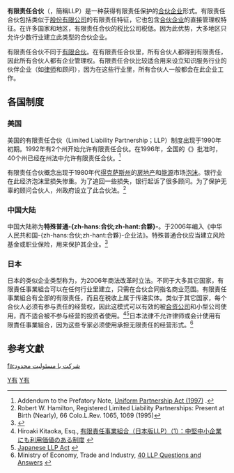 {{NoteTA
|1=zh-hans:有限合伙;zh-hant:有限合夥;zh-hk:有限責任合夥;zh-mo:有限分益;
|2=zh-hans:有限责任合伙;zh-hant:有限責任合夥;zh-hk:有限法律責任合夥;zh-mo:有限責任分益;
|3=zh-hans:合伙;zh-hant:合夥;zh-mo:分益;
|4=zh-hans:合伙人;zh-hant:合夥人;zh-mo:分益人;
}}
{{not|有限合伙|有限责任公司}}
{{商法}}
'''有限责任合伙'''（{{lang-en|Limited Liability Partnership}}，簡稱LLP）是一种获得有限责任保护的[[合伙企业|合伙企业]]形式。有限责任合伙包括类似于[[股份有限公司|股份有限公司]]的有限责任特征，它也包含[[合伙企业|合伙企业]]的直接管理权特征。在许多国家和地区，有限责任合伙的税比公司税低。因为此优势，大多地区只允许少数行业建立此类型的合伙企业。

有限责任合伙不同于[[有限合伙|有限合伙]]。在有限责任合伙里，所有合伙人都得到有限责任，因此所有合伙人都有企业管理权。有限责任合伙比较适合用来设立知识服务行业的伙伴企业（如[[律师|律师]]和顾问），因为在这些行业里，所有合伙人一般都会在此企业工作。

== 各国制度 ==
=== 美国 ===
美国的有限责任合伙（Limited Liability Partnership；LLP）制度出现于1990年初期。1992年有2个州开始允许有限责任合伙。在1996年，全国的《{{tsl|en|Uniform Partnership Act|统一合伙法}}》批准时，40个州已经在州法中允许有限责任合伙。<ref>Addendum to the Prefatory Note, [http://www.law.upenn.edu/bll/ulc/upa/upa1200.htm Uniform Partnership Act (1997)] {{webarchive|url=https://web.archive.org/web/20080718223515/http://www.law.upenn.edu/bll/ulc/upa/upa1200.htm |date=2008-07-18 }}.</ref>

有限责任合伙概念出现于1980年代[[得克萨斯州|得克萨斯州]]的[[房地产|房地产]]和[[能源|能源]]市场[[泡沫经济|泡沫]]。银行业在此经济泡沫里损失惨重。为了追回一些损失，银行起诉了很多顾问。为了保护无辜的顾问合伙人，州政府设立了此合伙法。<ref>Robert W. Hamilton, Registered Limited Liability Partnerships: Present at Birth (Nearly), 66 Colo.L.Rev. 1065, 1069 (1995)</ref>

=== 中国大陆 ===
中国大陆称为'''特殊普通-{zh-hans:合伙;zh-hant:合夥}-'''。于2006年编入《中华人民共和国-{zh-hans:合伙;zh-hant:合夥}-企业法》。特殊普通合伙应当建立风险基金或职业保险，用来保护其企业。<ref>{{cite book|title=《中华人民共和国合伙企业法》|url=http://www.gov.cn/flfg/2006-08/28/content_371399.htm|date=2006年8月27日|chapter=第二章 第六节|quote=第五十五条 以专业知识和专门技能为客户提供有偿服务的专业服务机构，可以设立为特殊的普通合伙企业。第五十九条　特殊的普通合伙企业应当建立执业风险基金、办理职业保险。执业风险基金用于偿付合伙人执业活动造成的债务。执业风险基金应当单独立户管理。具体管理办法由国务院规定。|access-date=2014年3月8日|archive-date=2020年10月1日|archive-url=https://web.archive.org/web/20201001165633/http://www.gov.cn/flfg/2006-08/28/content_371399.htm|dead-url=no}}</ref>

=== 日本 ===
日本的类似企业类型称为'''{{lang|ja|有限責任事業組合}}'''，为2006年商法改革时立法。不同于大多其它国家，有限責任事業組合可以在任何行业里建立，只需在合伙合同指名商业范围。有限責任事業組合有全部的有限责任，而且在税收上属于传递实体。类似于其它国家，每个合伙人必须有参与责任的经营权，因此这模式可以有效的被[[合资公司|合资公司]]和小型公司使用，而不适合被不参与经营的投资者使用。<ref>Hiroaki Kitaoka, Esq., [http://itpro.nikkeibp.co.jp/article/SMBIT/20051026/223577/ 有限責任事業組合（日本版LLP）（1）：中堅中小企業にも利用価値のある制度] {{webarchive|url=https://web.archive.org/web/20060630163727/http://itpro.nikkeibp.co.jp/article/SMBIT/20051026/223577/ |date=2006-06-30 }} {{ja icon}}</ref><ref>[http://taxlaw.nsf.jp/LLP-fram.html Japanese LLP Act] {{Wayback|url=http://taxlaw.nsf.jp/LLP-fram.html |date=20170706080001 }}{{en icon}}</ref>日本法律不允许律师或会计使用有限責任事業組合，因为这些专家必须使用承担无限责任的经营形式。<ref>Ministry of Economy, Trade and Industry, [http://www.meti.go.jp/policy/economic_oganization/pdf/faq.pdf 40 LLP Questions and Answers] {{webarchive|url=https://web.archive.org/web/20160416080846/http://www.meti.go.jp/policy/economic_oganization/pdf/faq.pdf |date=2016-04-16 }} {{ja icon}}</ref>

== 参考文獻 ==
{{reflist}}

{{Authority control}}
[[Category:法人|Y有]]
[[Category:企业类型|Y有]]

[[fa:شرکت_با_مسئولیت_محدود|fa:شرکت با مسئولیت محدود]]